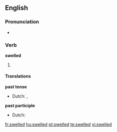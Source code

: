 ==English==

===Pronunciation===
* {{IPA|/ˈswɛld/}}

===Verb===
'''swelled'''

# {{past of| to [[swell]]}}

====Translations====
'''past tense'''
* Dutch: {{t+|nl|zwol}}, {{t-|nl|zwollen}}
'''past participle'''
* Dutch: {{t-|nl|gezwollen}}

[[fr:swelled]]
[[hu:swelled]]
[[pt:swelled]]
[[te:swelled]]
[[vi:swelled]]
